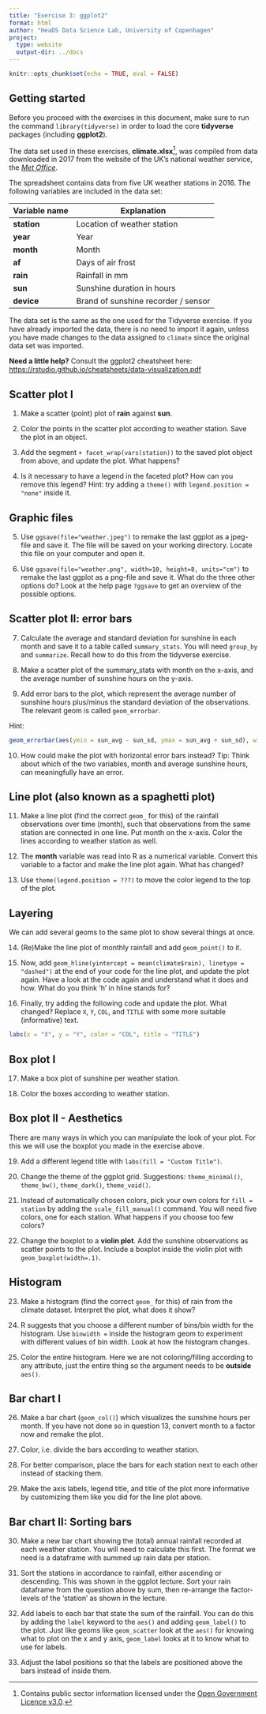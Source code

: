 ```yaml
---
title: "Exercise 3: ggplot2"
format: html
author: "HeaDS Data Science Lab, University of Copenhagen"
project:
  type: website
  output-dir: ../docs
---
```


```r
knitr::opts_chunk$set(echo = TRUE, eval = FALSE)
```

## Getting started

Before you proceed with the exercises in this document, make sure to run the command `library(tidyverse)` in order to load the core **tidyverse** packages (including **ggplot2**).

The data set used in these exercises, **climate.xlsx**[^1], was compiled from data downloaded in 2017 from the website of the UK's national weather service, the [*Met Office*](http://www.metoffice.gov.uk/public/weather/climate-historic/).

[^1]: Contains public sector information licensed under the [Open Government Licence v3.0](http://www.nationalarchives.gov.uk/doc/open-government-licence/version/3/).

The spreadsheet contains data from five UK weather stations in 2016. The following variables are included in the data set:

| Variable name | Explanation                         |
|---------------|-------------------------------------|
| **station**   | Location of weather station         |
| **year**      | Year                                |
| **month**     | Month                               |
| **af**        | Days of air frost                   |
| **rain**      | Rainfall in mm                      |
| **sun**       | Sunshine duration in hours          |
| **device**    | Brand of sunshine recorder / sensor |

The data set is the same as the one used for the Tidyverse exercise. If you have already imported the data, there is no need to import it again, unless you have made changes to the data assigned to `climate` since the original data set was imported.

**Need a little help?** Consult the ggplot2 cheatsheet here: <https://rstudio.github.io/cheatsheets/data-visualization.pdf>

## Scatter plot I

1.  Make a scatter (point) plot of **rain** against **sun**.

2.  Color the points in the scatter plot according to weather station. Save the plot in an object.

3.  Add the segment `+ facet_wrap(vars(station))` to the saved plot object from above, and update the plot. What happens?

4.  Is it necessary to have a legend in the faceted plot? How can you remove this legend? Hint: try adding a `theme()` with `legend.position = "none"` inside it.

## Graphic files

5.  Use `ggsave(file="weather.jpeg")` to remake the last ggplot as a jpeg-file and save it. The file will be saved on your working directory. Locate this file on your computer and open it.

6.  Use `ggsave(file="weather.png", width=10, height=8, units="cm")` to remake the last ggplot as a png-file and save it. What do the three other options do? Look at the help page `?ggsave` to get an overview of the possible options.

## Scatter plot II: error bars

7.  Calculate the average and standard deviation for sunshine in each month and save it to a table called `summary_stats`. You will need `group_by` and `summarize`. Recall how to do this from the tidyverse exercise.

8.  Make a scatter plot of the summary_stats with month on the x-axis, and the average number of sunshine hours on the y-axis.

9.  Add error bars to the plot, which represent the average number of sunshine hours plus/minus the standard deviation of the observations. The relevant geom is called `geom_errorbar`.

Hint:

```r
geom_errorbar(aes(ymin = sun_avg - sun_sd, ymax = sun_avg + sun_sd), width = 0.2)
```

10. How could make the plot with horizontal error bars instead? Tip: Think about which of the two variables, month and average sunshine hours, can meaningfully have an error.

## Line plot (also known as a spaghetti plot)

11. Make a line plot (find the correct `geom_` for this) of the rainfall observations over time (month), such that observations from the same station are connected in one line. Put month on the x-axis. Color the lines according to weather station as well.

12. The **month** variable was read into R as a numerical variable. Convert this variable to a factor and make the line plot again. What has changed?

13. Use `theme(legend.position = ???)` to move the color legend to the top of the plot.

## Layering

We can add several geoms to the same plot to show several things at once.

14. (Re)Make the line plot of monthly rainfall and add `geom_point()` to it.

15. Now, add `geom_hline(yintercept = mean(climate$rain), linetype = "dashed")` at the end of your code for the line plot, and update the plot again. Have a look at the code again and understand what it does and how. What do you think 'h' in hline stands for?

16. Finally, try adding the following code and update the plot. What changed? Replace `X`, `Y`, `COL`, and `TITLE` with some more suitable (informative) text.

```r
labs(x = "X", y = "Y", color = "COL", title = "TITLE")
```

## Box plot I

17. Make a box plot of sunshine per weather station.

18. Color the boxes according to weather station.

## Box plot II - Aesthetics

There are many ways in which you can manipulate the look of your plot. For this we will use the boxplot you made in the exercise above.

19. Add a different legend title with `labs(fill = "Custom Title")`.

20. Change the theme of the ggplot grid. Suggestions: `theme_minimal()`, `theme_bw()`, `theme_dark()`, `theme_void()`.

21. Instead of automatically chosen colors, pick your own colors for `fill = station` by adding the `scale_fill_manual()` command. You will need five colors, one for each station. What happens if you choose too few colors?

22. Change the boxplot to a **violin plot**. Add the sunshine observations as scatter points to the plot. Include a boxplot inside the violin plot with `geom_boxplot(width=.1)`.

## Histogram

23. Make a histogram (find the correct `geom_` for this) of rain from the climate dataset. Interpret the plot, what does it show?

24. R suggests that you choose a different number of bins/bin width for the histogram. Use `binwidth =` inside the histogram geom to experiment with different values of bin width. Look at how the histogram changes.

25. Color the entire histogram. Here we are not coloring/filling according to any attribute, just the entire thing so the argument needs to be **outside** `aes()`.

## Bar chart I

26. Make a bar chart (`geom_col()`) which visualizes the sunshine hours per month. If you have not done so in question 13, convert month to a factor now and remake the plot.

27. Color, i.e. divide the bars according to weather station.

28. For better comparison, place the bars for each station next to each other instead of stacking them.

29. Make the axis labels, legend title, and title of the plot more informative by customizing them like you did for the line plot above.

## Bar chart II: Sorting bars

30. Make a new bar chart showing the (total) annual rainfall recorded at each weather station. You will need to calculate this first. The format we need is a dataframe with summed up rain data per station.

31. Sort the stations in accordance to rainfall, either ascending or descending. This was shown in the ggplot lecture. Sort your rain dataframe from the question above by sum, then re-arrange the factor-levels of the 'station' as shown in the lecture.

32. Add labels to each bar that state the sum of the rainfall. You can do this by adding the `label` keyword to the `aes()` and adding `geom_label()` to the plot. Just like geoms like `geom_scatter` look at the `aes()` for knowing what to plot on the x and y axis, `geom_label` looks at it to know what to use for labels.

33. Adjust the label positions so that the labels are positioned above the bars instead of inside them.
